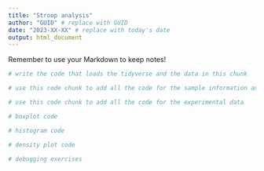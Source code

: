 ```yaml
---
title: "Stroop analysis"
author: "GUID" # replace with GUID
date: "2023-XX-XX" # replace with today's date
output: html_document
---
```


Remember to use your Markdown to keep notes!

```r
# write the code that loads the tidyverse and the data in this chunk


```


```r
# use this code chunk to add all the code for the sample information and use comments of your own to make a note of what each bit of code is doing


```

```r
# use this code chunk to add all the code for the experimental data


```


```r
# boxplot code

```


```r
# histogram code

```


```r
# density plot code

```

```r
# debugging exercises

```

